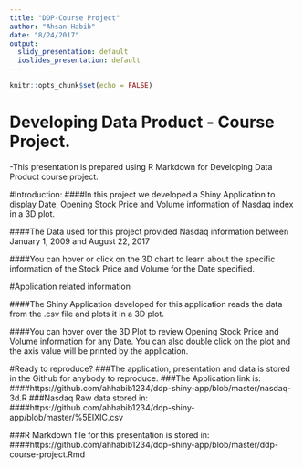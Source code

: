 ```yaml
---
title: "DDP-Course Project"
author: "Ahsan Habib"
date: "8/24/2017"
output:
  slidy_presentation: default
  ioslides_presentation: default
---
```


```r
knitr::opts_chunk$set(echo = FALSE)
```
# Developing Data Product - Course Project. 

-This presentation is prepared using R Markdown for Developing Data Product course project.


#Introduction:
####In this project we developed a Shiny Application to display Date, Opening Stock Price and Volume information of Nasdaq index in a 3D plot.

####The Data used for this project provided Nasdaq information between January 1, 2009 and August 22, 2017

####You can hover or click on the 3D chart to learn about the specific information of the Stock Price and Volume for the Date specified.

#Application related information

####The Shiny Application developed for this application reads the data from the .csv file and plots it in a 3D plot.

####You can hover over the 3D Plot to review Opening Stock Price and Volume information for any Date. You can also double click on the plot and the axis value will be printed by the application.


#Ready to reproduce?
###The application, presentation and data is stored in the Github for anybody to reproduce. 
###The Application link is:
####https://github.com/ahhabib1234/ddp-shiny-app/blob/master/nasdaq-3d.R
###Nasdaq Raw data stored in:
####https://github.com/ahhabib1234/ddp-shiny-app/blob/master/%5EIXIC.csv

###R Markdown file for this presentation is stored in:
####https://github.com/ahhabib1234/ddp-shiny-app/blob/master/ddp-course-project.Rmd


